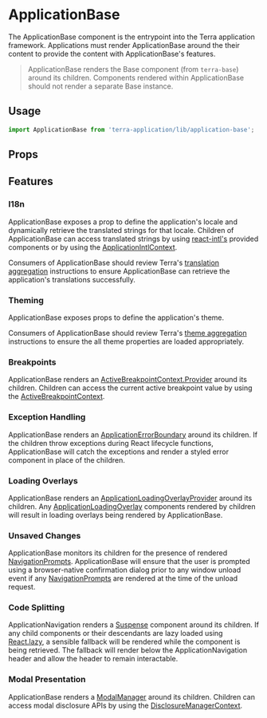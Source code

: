 
# ApplicationBase

The ApplicationBase component is the entrypoint into the Terra application framework. Applications must render ApplicationBase around the their content to provide the content with ApplicationBase's features.

> ApplicationBase renders the Base component (from `terra-base`) around its children. Components rendered within ApplicationBase should not render a separate Base instance.

## Usage

```jsx
import ApplicationBase from 'terra-application/lib/application-base';
```

## Props

<PropsTable />

## Features

### I18n

ApplicationBase exposes a prop to define the application's locale and dynamically retrieve the translated strings for that locale. Children of ApplicationBase can access translated strings by using [react-intl's](https://github.com/formatjs/react-intl) provided components or by using the [ApplicationIntlContext](/components/terra-application/application/reference/contexts/application-intl-context).

Consumers of ApplicationBase should review Terra's [translation aggregation](https://engineering.cerner.com/terra-ui/getting-started/terra-ui/internationalization/aggregate-translations) instructions to ensure ApplicationBase can retrieve the application's translations successfully.

### Theming

ApplicationBase exposes props to define the application's theme.

Consumers of ApplicationBase should review Terra's [theme aggregation](https://github.com/cerner/terra-toolkit/blob/master/scripts/aggregate-themes/README.md) instructions to ensure the all theme properties are loaded appropriately.

### Breakpoints

ApplicationBase renders an [ActiveBreakpointContext.Provider](/components/terra-application/application/reference/contexts/active-breakpoint-context) around its children. Children can access the current active breakpoint value by using the [ActiveBreakpointContext](/components/terra-application/application/reference/contexts/active-breakpoint-context).

### Exception Handling

ApplicationBase renders an [ApplicationErrorBoundary](/components/terra-application/application/reference/components/application-error-boundary) around its children. If the children throw exceptions during React lifecycle functions, ApplicationBase will catch the exceptions and render a styled error component in place of the children.

### Loading Overlays

ApplicationBase renders an [ApplicationLoadingOverlayProvider](/components/terra-application/application/reference/components/application-loading-overlay) around its children. Any [ApplicationLoadingOverlay](/components/terra-application/application/reference/components/application-loading-overlay) components rendered by children will result in loading overlays being rendered by ApplicationBase.

### Unsaved Changes

ApplicationBase monitors its children for the presence of rendered [NavigationPrompts](/components/terra-application/application/reference/components/navigation-prompt). ApplicationBase will ensure that the user is prompted using a browser-native confirmation dialog prior to any window unload event if any [NavigationPrompts](/components/terra-application/application/reference/components/navigation-prompt) are rendered at the time of the unload request.

### Code Splitting

ApplicationNavigation renders a [Suspense](https://reactjs.org/docs/code-splitting.html#reactlazy) component around its children. If any child components or their descendants are lazy loaded using [React.lazy](https://reactjs.org/docs/code-splitting.html#reactlazy), a sensible fallback will be rendered while the component is being retrieved. The fallback will render below the ApplicationNavigation header and allow the header to remain interactable.

### Modal Presentation

ApplicationBase renders a [ModalManager](/components/terra-application/application/reference/components/modal-manager) around its children. Children can access modal disclosure APIs by using the [DisclosureManagerContext](/components/terra-application/application/reference/contexts/disclosure-manager-context).